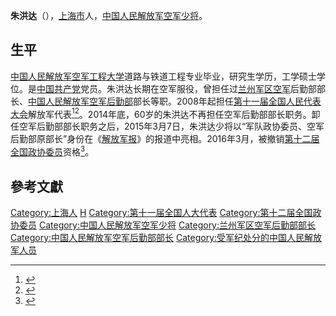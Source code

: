 {{军人
|name = 朱洪达
|image name = 
|width = 
|job =[[中国人民解放军空军|中国人民解放军空军]]后勤部部长
|period =  
|birthname = 
|other_names = 
|foreign_names =
|english_names =
|Sex = 男
|date of birth = 1954年
|place of birth = {{PRC}}[[上海市|上海市]]
|date of death = 
|place of death = 
|nationality = {{PRC}}
|force = 
|weight = 
|party = {{CPC}}
|rank = [[File:PLA_Major_General.svg|15px]][[中国人民解放军空军少将|中国人民解放军空军少将]]
|spouse = 
|relatives = 
|educate =
|past = 
|work =
|award = 
|rankrecord = 
}}
'''朱洪达'''（{{bd|1954年|8月||}}），[[上海市|上海市]]人，[[中国人民解放军空军少将|中国人民解放军空军少将]]。

==生平==
[[中国人民解放军空军工程大学|中国人民解放军空军工程大学]]道路与铁道工程专业毕业，研究生学历，工学硕士学位。是[[中国共产党|中国共产党]]党员。朱洪达长期在空军服役，曾担任过[[兰州军区空军|兰州军区空军]]后勤部部长、[[中国人民解放军空军后勤部|中国人民解放军空军后勤部]]部长等职。2008年起担任[[第十一届全国人民代表大会|第十一届全国人民代表大会]]解放军代表<ref>{{cite news|title=全国人大代表信息-朱洪达|url= http://210.82.31.1:8084/delegate/viewDelegate.action?dbid=112773|accessdate=2013-04-05|newspaper=全国人大网|archive-url=https://web.archive.org/web/20140527223724/http://www.npc.gov.cn/delegate/viewDelegate.action?dbid=112773|archive-date=2014-05-27|dead-url=yes}}</ref><ref>{{cite web|author=新华网|title=第十一届全国人大代表|url=http://news.xinhuanet.com/ziliao/2008-03/03/content_7708230.htm?node=36628|publisher=新华网|accessdate=2014-01-07|archive-date=2014-01-10|archive-url=https://web.archive.org/web/20140110211415/http://news.xinhuanet.com/ziliao/2008-03/03/content_7708230.htm?node=36628|dead-url=no}}</ref>。2014年底，60岁的朱洪达不再担任空军后勤部部长职务。卸任空军后勤部部长职务之后，2015年3月7日，朱洪达少将以“军队政协委员、空军后勤部原部长”身份在《[[解放军报|解放军报]]》的报道中亮相。2016年3月，被撤销[[第十二届全国政协委员|第十二届全国政协委员]]资格<ref>{{cite web|url=http://news.ifeng.com/a/20160331/48286821_0.shtml|title=空军后勤部原部长朱洪达被撤销全国政协委员资格|publisher=凤凰网|accessdate=2016-03-31|archive-date=2019-06-14|archive-url=https://web.archive.org/web/20190614022658/http://news.ifeng.com/a/20160331/48286821_0.shtml|dead-url=no}}</ref>。

==參考文獻==
{{reflist}}

{{中共十八大以来的反腐败工作}}
{{DEFAULTSORT:Zhu朱}}
[[Category:上海人|Category:上海人]]
[[Category:朱姓|H]]
[[Category:第十一届全国人大代表|Category:第十一届全国人大代表]]
[[Category:第十二届全国政协委员|Category:第十二届全国政协委员]]
[[Category:中国人民解放军空军少将|Category:中国人民解放军空军少将]]
[[Category:兰州军区空军后勤部部长|Category:兰州军区空军后勤部部长]]
[[Category:中国人民解放军空军后勤部部长|Category:中国人民解放军空军后勤部部长]]
[[Category:受军纪处分的中国人民解放军人员|Category:受军纪处分的中国人民解放军人员]]